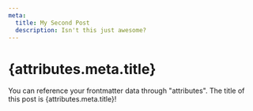 ```yaml
---
meta:
  title: My Second Post
  description: Isn't this just awesome?
---
```


# {attributes.meta.title}

You can reference your frontmatter data through "attributes". The title of this post is {attributes.meta.title}!